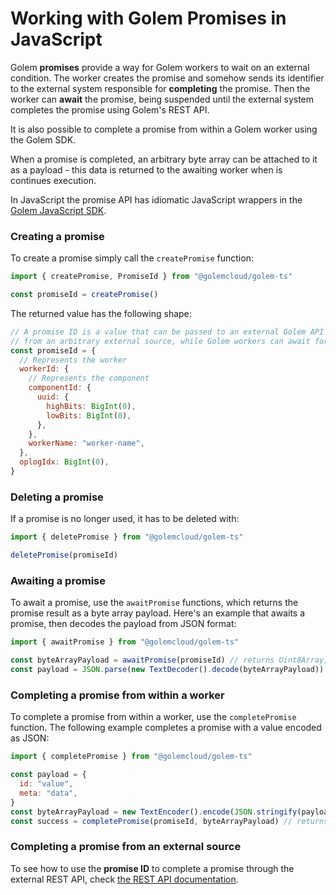 
# Working with Golem Promises in JavaScript

Golem **promises** provide a way for Golem workers to wait on an external condition. The worker creates the promise and somehow sends its identifier to the external system responsible for **completing** the promise. Then the worker can **await** the promise, being suspended until the external system completes the promise using Golem's REST API.

It is also possible to complete a promise from within a Golem worker using the Golem SDK.

When a promise is completed, an arbitrary byte array can be attached to it as a payload - this data is returned to the awaiting worker when is continues execution.

In JavaScript the promise API has idiomatic JavaScript wrappers in the [Golem JavaScript SDK](../../../docs/experimental-languages/js-language-guide/golem-js-sdk.mdx).

### Creating a promise

To create a promise simply call the `createPromise` function:

```javascript
import { createPromise, PromiseId } from "@golemcloud/golem-ts"

const promiseId = createPromise()
```

The returned value has the following shape:

```javascript
// A promise ID is a value that can be passed to an external Golem API to complete that promise
// from an arbitrary external source, while Golem workers can await for this completion.
const promiseId = {
  // Represents the worker
  workerId: {
    // Represents the component
    componentId: {
      uuid: {
        highBits: BigInt(0),
        lowBits: BigInt(0),
      },
    },
    workerName: "worker-name",
  },
  oplogIdx: BigInt(0),
}
```

### Deleting a promise

If a promise is no longer used, it has to be deleted with:

```javascript
import { deletePromise } from "@golemcloud/golem-ts"

deletePromise(promiseId)
```

### Awaiting a promise

To await a promise, use the `awaitPromise` functions, which returns the promise result as a byte array payload.
Here's an example that awaits a promise, then decodes the payload from JSON format:

```javascript
import { awaitPromise } from "@golemcloud/golem-ts"

const byteArrayPayload = awaitPromise(promiseId) // returns Uint8Array;
const payload = JSON.parse(new TextDecoder().decode(byteArrayPayload))
```

### Completing a promise from within a worker

To complete a promise from within a worker, use the `completePromise` function.
The following example completes a promise with a value encoded as JSON:

```javascript
import { completePromise } from "@golemcloud/golem-ts"

const payload = {
  id: "value",
  meta: "data",
}
const byteArrayPayload = new TextEncoder().encode(JSON.stringify(payload)) // create Uint8Array payload;
const success = completePromise(promiseId, byteArrayPayload) // returns boolean;
```

### Completing a promise from an external source

To see how to use the **promise ID** to complete a promise through the external REST API, check [the REST API documentation](../../../docs/rest-api.mdx).
